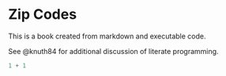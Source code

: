 # Zip Codes

This is a book created from markdown and executable code.

See @knuth84 for additional discussion of literate programming.

```r
1 + 1
```
